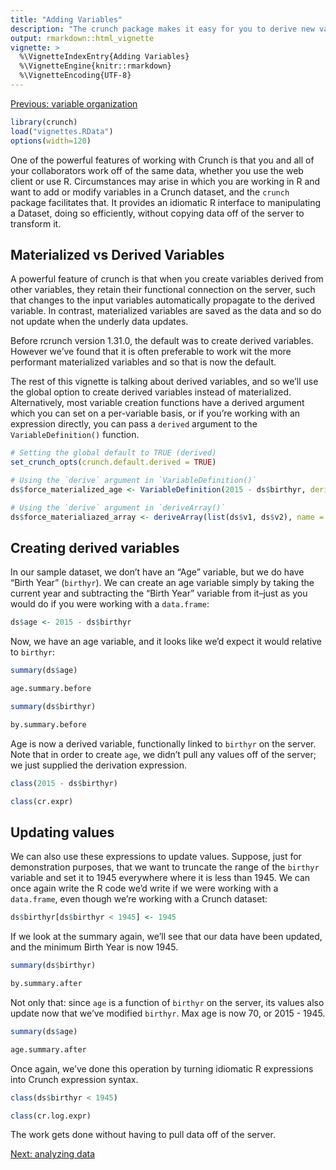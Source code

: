 ```yaml
---
title: "Adding Variables"
description: "The crunch package makes it easy for you to derive new variables in your dataset. These derived variables retain their functional connection on the server, such that changes to the input variables automatically propagate to the derived variable."
output: rmarkdown::html_vignette
vignette: >
  %\VignetteIndexEntry{Adding Variables}
  %\VignetteEngine{knitr::rmarkdown}
  %\VignetteEncoding{UTF-8}
---
```


[Previous: variable organization](variable-order.html)

```r
library(crunch)
load("vignettes.RData")
options(width=120)
```

One of the powerful features of working with Crunch is that you and all of your collaborators work off of the same data, whether you use the web client or use R. Circumstances may arise in which you are working in R and want to add or modify variables in a Crunch dataset, and the `crunch` package facilitates that. It provides an idiomatic R interface to manipulating a Dataset, doing so efficiently, without copying data off of the server to transform it.

## Materialized vs Derived Variables
A powerful feature of crunch is that when you create variables derived from other variables, they retain their functional connection on the server, such that changes to the input variables automatically propagate to the derived variable. In contrast, materialized variables are saved as the data and so do not update when the underly data updates.

Before rcrunch version 1.31.0, the default was to create derived variables. However we've found that it is often preferable to work wit the more performant materialized variables and so that is now the default.

The rest of this vignette is talking about derived variables, and so we'll use the global option to create derived variables instead of materialized. Alternatively, most variable creation functions have a derived argument which you can set on a per-variable basis, or if you're working with an expression directly, you can pass a `derived` argument to the `VariableDefinition()` function.

```r
# Setting the global default to TRUE (derived)
set_crunch_opts(crunch.default.derived = TRUE)

# Using the `derive` argument in `VariableDefinition()`
ds$force_materialized_age <- VariableDefinition(2015 - ds$birthyr, derived = FALSE)

# Using the `derive` argument in `deriveArray()`
ds$force_materialiazed_array <- deriveArray(list(ds$v1, ds$v2), name = "v_arry", derived = FALSE)
```

## Creating derived variables
In our sample dataset, we don't have an "Age" variable, but we do have "Birth Year" (`birthyr`). We can create an age variable simply by taking the current year and subtracting the "Birth Year" variable from it--just as you would do if you were working with a `data.frame`:

```r
ds$age <- 2015 - ds$birthyr
```

Now, we have an age variable, and it looks like we'd expect it would relative to `birthyr`:

```r
summary(ds$age)
```
```r
age.summary.before
```
```r
summary(ds$birthyr)
```
```r
by.summary.before
```

Age is now a derived variable, functionally linked to `birthyr` on the server. Note that in order to create `age`, we didn't pull any values off of the server; we just supplied the derivation expression.

```r
class(2015 - ds$birthyr)
```
```r
class(cr.expr)
```

## Updating values

We can also use these expressions to update values. Suppose, just for demonstration purposes, that we want to truncate the range of the `birthyr` variable and set it to 1945 everywhere where it is less than 1945. We can once again write the R code we'd write if we were working with a `data.frame`, even though we're working with a Crunch dataset:

```r
ds$birthyr[ds$birthyr < 1945] <- 1945
```

If we look at the summary again, we'll see that our data have been updated, and the minimum Birth Year is now 1945.

```r
summary(ds$birthyr)
```
```r
by.summary.after
```

Not only that: since `age` is a function of `birthyr` on the server, its values also update now that we've modified `birthyr`. Max age is now 70, or 2015 - 1945.

```r
summary(ds$age)
```
```r
age.summary.after
```

Once again, we've done this operation by turning idiomatic R expressions into Crunch expression syntax.

```r
class(ds$birthyr < 1945)
```
```r
class(cr.log.expr)
```

The work gets done without having to pull data off of the server.

[Next: analyzing data](analyze.html)
